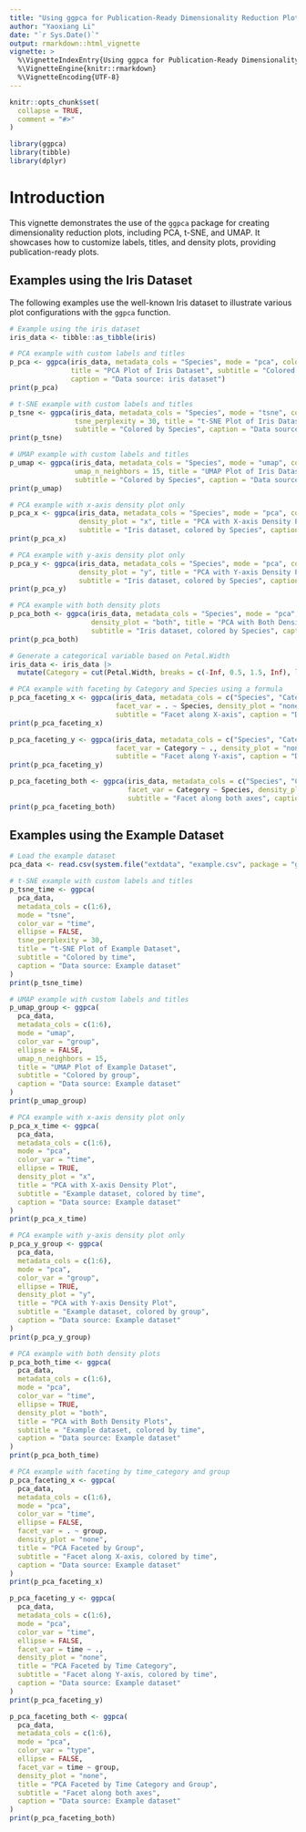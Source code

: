 ```yaml
---
title: "Using ggpca for Publication-Ready Dimensionality Reduction Plots"
author: "Yaoxiang Li"
date: "`r Sys.Date()`"
output: rmarkdown::html_vignette
vignette: >
  %\VignetteIndexEntry{Using ggpca for Publication-Ready Dimensionality Reduction Plots}
  %\VignetteEngine{knitr::rmarkdown}
  %\VignetteEncoding{UTF-8}
---
```


```r
knitr::opts_chunk$set(
  collapse = TRUE,
  comment = "#>"
)

library(ggpca)
library(tibble)
library(dplyr)
```

# Introduction

This vignette demonstrates the use of the `ggpca` package for creating dimensionality reduction plots, including PCA, t-SNE, and UMAP. It showcases how to customize labels, titles, and density plots, providing publication-ready plots.

## Examples using the Iris Dataset

The following examples use the well-known Iris dataset to illustrate various plot configurations with the `ggpca` function.

```r
# Example using the iris dataset
iris_data <- tibble::as_tibble(iris)

# PCA example with custom labels and titles
p_pca <- ggpca(iris_data, metadata_cols = "Species", mode = "pca", color_var = "Species", ellipse = TRUE,
               title = "PCA Plot of Iris Dataset", subtitle = "Colored by Species",
               caption = "Data source: iris dataset")
print(p_pca)

# t-SNE example with custom labels and titles
p_tsne <- ggpca(iris_data, metadata_cols = "Species", mode = "tsne", color_var = "Species", ellipse = FALSE,
                tsne_perplexity = 30, title = "t-SNE Plot of Iris Dataset",
                subtitle = "Colored by Species", caption = "Data source: iris dataset")
print(p_tsne)

# UMAP example with custom labels and titles
p_umap <- ggpca(iris_data, metadata_cols = "Species", mode = "umap", color_var = "Species", ellipse = FALSE,
                umap_n_neighbors = 15, title = "UMAP Plot of Iris Dataset",
                subtitle = "Colored by Species", caption = "Data source: iris dataset")
print(p_umap)

# PCA example with x-axis density plot only
p_pca_x <- ggpca(iris_data, metadata_cols = "Species", mode = "pca", color_var = "Species", ellipse = TRUE,
                 density_plot = "x", title = "PCA with X-axis Density Plot",
                 subtitle = "Iris dataset, colored by Species", caption = "Data source: iris dataset")
print(p_pca_x)

# PCA example with y-axis density plot only
p_pca_y <- ggpca(iris_data, metadata_cols = "Species", mode = "pca", color_var = "Species", ellipse = TRUE,
                 density_plot = "y", title = "PCA with Y-axis Density Plot",
                 subtitle = "Iris dataset, colored by Species", caption = "Data source: iris dataset")
print(p_pca_y)

# PCA example with both density plots
p_pca_both <- ggpca(iris_data, metadata_cols = "Species", mode = "pca", color_var = "Species", ellipse = TRUE,
                    density_plot = "both", title = "PCA with Both Density Plots",
                    subtitle = "Iris dataset, colored by Species", caption = "Data source: iris dataset")
print(p_pca_both)

# Generate a categorical variable based on Petal.Width
iris_data <- iris_data |>
  mutate(Category = cut(Petal.Width, breaks = c(-Inf, 0.5, 1.5, Inf), labels = c("low", "medium", "high")))

# PCA example with faceting by Category and Species using a formula
p_pca_faceting_x <- ggpca(iris_data, metadata_cols = c("Species", "Category"), mode = "pca", color_var = "Species", ellipse = FALSE,
                          facet_var = . ~ Species, density_plot = "none", title = "PCA Faceted by Petal Width Category",
                          subtitle = "Facet along X-axis", caption = "Data source: iris dataset")
print(p_pca_faceting_x)

p_pca_faceting_y <- ggpca(iris_data, metadata_cols = c("Species", "Category"), mode = "pca", color_var = "Species", ellipse = FALSE,
                          facet_var = Category ~ ., density_plot = "none", title = "PCA Faceted by Species",
                          subtitle = "Facet along Y-axis", caption = "Data source: iris dataset")
print(p_pca_faceting_y)

p_pca_faceting_both <- ggpca(iris_data, metadata_cols = c("Species", "Category"), mode = "pca", color_var = "Species", ellipse = FALSE,
                             facet_var = Category ~ Species, density_plot = "none", title = "PCA Faceted by Petal Width Category and Species",
                             subtitle = "Facet along both axes", caption = "Data source: iris dataset")
print(p_pca_faceting_both)
```

## Examples using the Example Dataset

```r
# Load the example dataset
pca_data <- read.csv(system.file("extdata", "example.csv", package = "ggpca"))

# t-SNE example with custom labels and titles
p_tsne_time <- ggpca(
  pca_data,
  metadata_cols = c(1:6),
  mode = "tsne",
  color_var = "time",
  ellipse = FALSE,
  tsne_perplexity = 30,
  title = "t-SNE Plot of Example Dataset",
  subtitle = "Colored by time",
  caption = "Data source: Example dataset"
)
print(p_tsne_time)

# UMAP example with custom labels and titles
p_umap_group <- ggpca(
  pca_data,
  metadata_cols = c(1:6),
  mode = "umap",
  color_var = "group",
  ellipse = FALSE,
  umap_n_neighbors = 15,
  title = "UMAP Plot of Example Dataset",
  subtitle = "Colored by group",
  caption = "Data source: Example dataset"
)
print(p_umap_group)

# PCA example with x-axis density plot only
p_pca_x_time <- ggpca(
  pca_data,
  metadata_cols = c(1:6),
  mode = "pca",
  color_var = "time",
  ellipse = TRUE,
  density_plot = "x",
  title = "PCA with X-axis Density Plot",
  subtitle = "Example dataset, colored by time",
  caption = "Data source: Example dataset"
)
print(p_pca_x_time)

# PCA example with y-axis density plot only
p_pca_y_group <- ggpca(
  pca_data,
  metadata_cols = c(1:6),
  mode = "pca",
  color_var = "group",
  ellipse = TRUE,
  density_plot = "y",
  title = "PCA with Y-axis Density Plot",
  subtitle = "Example dataset, colored by group",
  caption = "Data source: Example dataset"
)
print(p_pca_y_group)

# PCA example with both density plots
p_pca_both_time <- ggpca(
  pca_data,
  metadata_cols = c(1:6),
  mode = "pca",
  color_var = "time",
  ellipse = TRUE,
  density_plot = "both",
  title = "PCA with Both Density Plots",
  subtitle = "Example dataset, colored by time",
  caption = "Data source: Example dataset"
)
print(p_pca_both_time)

# PCA example with faceting by time_category and group
p_pca_faceting_x <- ggpca(
  pca_data,
  metadata_cols = c(1:6),
  mode = "pca",
  color_var = "time",
  ellipse = FALSE,
  facet_var = . ~ group,
  density_plot = "none",
  title = "PCA Faceted by Group",
  subtitle = "Facet along X-axis, colored by time",
  caption = "Data source: Example dataset"
)
print(p_pca_faceting_x)

p_pca_faceting_y <- ggpca(
  pca_data,
  metadata_cols = c(1:6),
  mode = "pca",
  color_var = "time",
  ellipse = FALSE,
  facet_var = time ~ .,
  density_plot = "none",
  title = "PCA Faceted by Time Category",
  subtitle = "Facet along Y-axis, colored by time",
  caption = "Data source: Example dataset"
)
print(p_pca_faceting_y)

p_pca_faceting_both <- ggpca(
  pca_data,
  metadata_cols = c(1:6),
  mode = "pca",
  color_var = "type",
  ellipse = FALSE,
  facet_var = time ~ group,
  density_plot = "none",
  title = "PCA Faceted by Time Category and Group",
  subtitle = "Facet along both axes",
  caption = "Data source: Example dataset"
)
print(p_pca_faceting_both)
```
